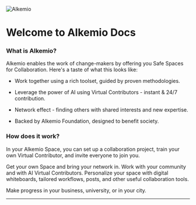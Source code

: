 ![Alkemio](/alkemio-og.png)

# Welcome to Alkemio Docs

### What is Alkemio?

Alkemio enables the work of change-makers by offering you Safe Spaces for Collaboration.
Here's a taste of what this looks like:

- Work together using a rich toolset, guided by proven methodologies.

- Leverage the power of AI using Virtual Contributors - instant & 24/7 contribution.

- Network effect - finding others with shared interests and new expertise.

- Backed by Alkemio Foundation, designed to benefit society.

### How does it work?

In your Alkemio Space, you can set up a collaboration project, train your own Virtual Contributor, and invite everyone to join you.

Get your own Space and bring your network in. Work with your community and with AI Virtual Contributors. Personalize your space with digital whiteboards, tailored workflows, posts, and other useful collaboration tools.

Make progress in your business, university, or in your city.

---
